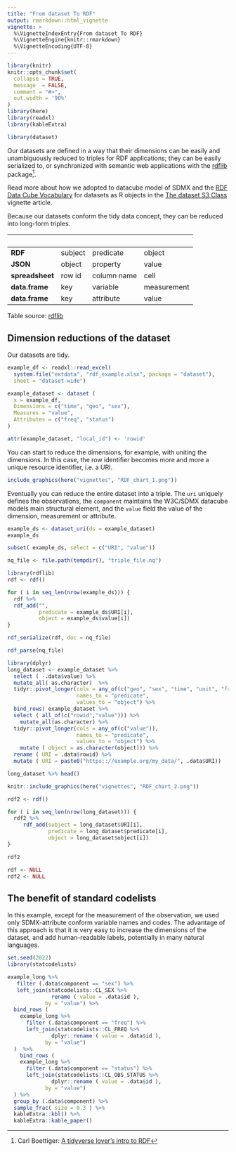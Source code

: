 ```yaml
---
title: "From dataset To RDF"
output: rmarkdown::html_vignette
vignette: >
  %\VignetteIndexEntry{From dataset To RDF}
  %\VignetteEngine{knitr::rmarkdown}
  %\VignetteEncoding{UTF-8}
---
```


```r
library(knitr)
knitr::opts_chunk$set(
  collapse = TRUE,
  message  = FALSE,
  comment = "#>",
  out.width = '90%'
)
library(here)
library(readxl)
library(kableExtra)
```

```r
library(dataset)
```

Our datasets are defined in a way that their dimensions can be easily and unambiguously reduced to triples for RDF applications; they can be easily serialized to, or synchronized with semantic web applications with the [rdflib](https://cran.r-project.org/package=rdflib/vignettes/rdf_intro.html) package^[Carl Boettiger: [A tidyverse lover’s intro to RDF](https://cran.r-project.org/package=rdflib/vignettes/rdf_intro.html)].

Read more about how we adopted to datacube model of SDMX and the [RDF Data Cube Vocabulary](https://www.w3.org/TR/vocab-data-cube/) for datasets as R objects in the [The dataset S3 Class](https://dataset.dataobservatory.eu/articles/RDF.html) vignette article.

Because our datasets conform the tidy data concept, they can be reduced into long-form triples. 



&nbsp;          | &nbsp;  | &nbsp;      | &nbsp;
----------------|---------|-------------|-------------
**RDF**         | subject | predicate   | object         
**JSON**        | object  | property    | value
**spreadsheet** | row id  | column name | cell
**data.frame**  | key     | variable    | measurement
**data.frame**  | key     | attribute   | value  


Table source: [rdflib](https://cran.r-project.org/package=rdflib/vignettes/rdf_intro.html)

## Dimension reductions of the dataset

Our datasets are tidy. 

```r
example_df <- readxl::read_excel(
  system.file("extdata", "rdf_example.xlsx", package = "dataset"), 
  sheet = "dataset-wide")
```

```r
example_dataset <- dataset (
  x = example_df,
  Dimensions = c("time", "geo", "sex"),
  Measures = "value", 
  Attributes = c("freq", "status")
)

attr(example_dataset, "local_id") <- 'rowid'
```


You can start to reduce the dimensions, for example, with uniting the dimensions. In this case, the row identifier becomes more and more a unique resource identifier, i.e. a URI.

```r
include_graphics(here("vignettes", "RDF_chart_1.png"))
```

Eventually you can reduce the entire dataset into a triple. The `uri` uniquely defines the observations, the `component` maintains the W3C/SDMX datacube models main structural element, and the `value` field the value of the dimension, measurement or attribute.

```r
example_ds <- dataset_uri(ds = example_dataset) 
example_ds
```
```r
subset( example_ds, select = c("URI", "value"))
```
```r
nq_file <- file.path(tempdir(), "triple_file.nq")
```

```r
library(rdflib)
rdf <- rdf()

for ( i in seq_len(nrow(example_ds))) {
  rdf %>% 
  rdf_add("", 
          predicate = example_ds$URI[i], 
          object = example_ds$value[i])
}

rdf_serialize(rdf, doc = nq_file)
```


```r
rdf_parse(nq_file) 
```
```r
library(dplyr)
long_dataset <- example_dataset %>%
  select ( -.data$value) %>%
  mutate_all( as.character)  %>%
  tidyr::pivot_longer(cols = any_of(c("geo", "sex", "time", "unit", "freq", "status")), 
                      names_to = "predicate",
                      values_to = "object") %>%
  bind_rows( example_dataset %>%
  select ( all_of(c("rowid","value"))) %>%
    mutate_all(as.character) %>%
  tidyr::pivot_longer(cols = any_of(c("value")), 
                      names_to = "predicate",
                      values_to = "object") %>%
    mutate ( object = as.character(object))) %>%
  rename ( URI = .data$rowid) %>%
  mutate ( URI = paste0("https:://example.org/my_data/", .data$URI))

long_dataset %>% head()
```


```r
knitr::include_graphics(here("vignettes", "RDF_chart_2.png"))
```

```r
rdf2 <- rdf()

for ( i in seq_len(nrow(long_dataset))) {
  rdf2 %>% 
     rdf_add(subject = long_dataset$URI[i],
             predicate = long_dataset$predicate[i], 
             object = long_dataset$object[i])
}

rdf2
```

```r
rdf <- NULL
rdf2 <- NULL
```

## The benefit of standard codelists

In this example, except for the measurement of the observation, we used only SDMX-attribute conform variable names and codes.  The advantage of this approach is that it is very easy to increase the dimensions of the dataset, and add human-readable labels, potentially in many natural languages.

```r
set.seed(2022)
library(statcodelists)

example_long %>%
   filter (.data$component == "sex") %>%
   left_join(statcodelists::CL_SEX %>%
              rename ( value = .data$id ), 
            by = "value") %>%
  bind_rows (
    example_long %>%
      filter (.data$component == "freq") %>%
      left_join(statcodelists::CL_FREQ %>%
              dplyr::rename ( value = .data$id ), 
            by = "value") 
  )  %>% 
    bind_rows (
    example_long %>%
      filter (.data$component == "status") %>%
      left_join(statcodelists::CL_OBS_STATUS %>%
              dplyr::rename ( value = .data$id ), 
            by = "value") 
  ) %>%
  group_by (.data$component) %>%
  sample_frac( size = 0.3 ) %>%
  kableExtra::kbl() %>%
  kableExtra::kable_paper()

```


